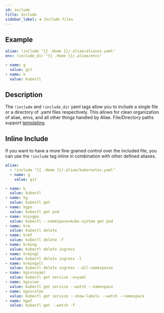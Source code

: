 ---
id: include
title: Include
sidebar_label: ➕ Include files
---

## Example

```yaml title=".aliae.yaml"
aliae: !include "{{ .Home }}/.aliae/aliases.yaml"
env: !include_dir "{{ .Home }}/.aliae/envs"
```

```yaml title="$HOME/.aliae/aliases.yaml"
- name: g
  value: git
- name: k
  value: kubectl
```

## Description

The `!include` and `!include_dir` yaml tags allow you to include a single file or a directory of .yaml files respectively.
This allows for clean organization of aliae, envs, and all other things handled by Aliae.
File/Directory paths support [templating][templates].

## Inline Include

If you want to have a more fine grained control over the included file, you can use the `!include` tag inline in combination
with other defined aliases.

```yaml title=".aliae.yaml"
aliae:
  - !include "{{ .Home }}/.aliae/kubernetes.yaml"
  - name: g
    value: git
```

```yaml title="$HOME/.aliae/kubernetes.yaml"
- name: k
  value: kubectl
- name: kg
  value: kubectl get
- name: kgpo
  value: kubectl get pod
- name: ksysgpo
  value: kubectl --namespace=kube-system get pod
- name: krm
  value: kubectl delete
- name: krmf
  value: kubectl delete -f
- name: krming
  value: kubectl delete ingress
- name: krmingl
  value: kubectl delete ingress -l
- name: krmingall
  value: kubectl delete ingress --all-namespaces
- name: kgsvcoyaml
  value: kubectl get service -o=yaml
- name: kgsvcwn
  value: kubectl get service --watch --namespace
- name: kgsvcslwn
  value: kubectl get service --show-labels --watch --namespace
- name: kgwf
  value: kubectl get --watch -f
```

[templates]: templates.mdx
